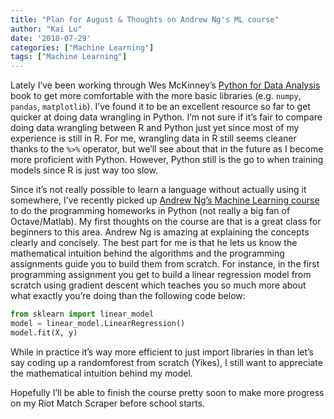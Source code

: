 ```yaml
---
title: "Plan for August & Thoughts on Andrew Ng's ML course"
author: "Kai Lu"
date: '2018-07-29'
categories: ["Machine Learning"]
tags: ["Machine Learning"]
---
```


Lately I've been working through Wes McKinney's [Python for Data Analysis](https://www.amazon.ca/Python-Data-Analysis-Wrangling-IPython/dp/1449319793) book to get more comfortable with the more basic libraries (e.g. `numpy`, `pandas`, `matplotlib`). I've found it to be an excellent resource so far to get quicker at doing data wrangling in Python. I'm not sure if it's fair to compare doing data wrangling between R and Python just yet since most of my experience is still in R. For me, wrangling data in R still seems cleaner thanks to the ` %>% ` operator, but we'll see about that in the future as I become more proficient with Python. However, Python still is the go to when training models since R is just way too slow.

Since it's not really possible to learn a language without actually using it somewhere, I've recently picked up [Andrew Ng's Machine Learning course](https://www.coursera.org/learn/machine-learning) to do the programming homeworks in Python (not really a big fan of Octave/Matlab). My first thoughts on the course are that is a great class for beginners to this area. Andrew Ng is amazing at explaining the concepts clearly and concisely. The best part for me is that he lets us know the mathematical intuition behind the algorithms and the programming assignments guide you to build them from scratch. For instance, in the first programming assignment you get to build a linear regression model from scratch using gradient descent which teaches you so much more about what exactly you're doing than the following code below:

```python
from sklearn import linear_model
model = linear_model.LinearRegression()
model.fit(X, y)
```

While in practice it's way more efficient to just import libraries in than let's say coding up a randomforest from scratch (Yikes), I still want to appreciate the mathematical intuition behind my model. 

Hopefully I'll be able to finish the course pretty soon to make more progress on my Riot Match Scraper before school starts. 




